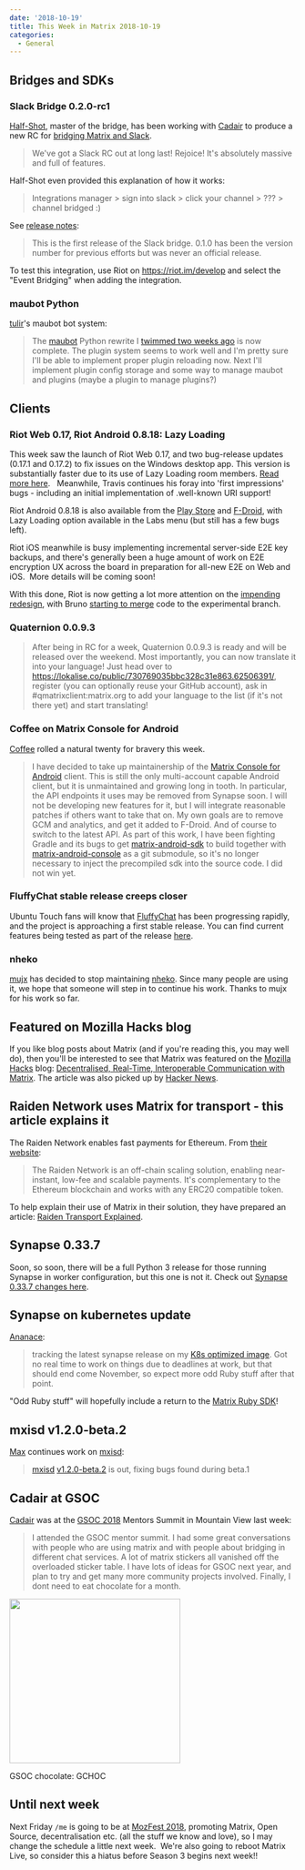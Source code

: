 ```yaml
---
date: '2018-10-19'
title: This Week in Matrix 2018-10-19
categories:
  - General
---
```


<h2 id="bridgesandsdks">Bridges and SDKs</h2>
<h3 id="slackbridge020rc1">Slack Bridge 0.2.0-rc1</h3>
<a href="https://matrix.to/#/@Half-Shot:half-shot.uk">Half-Shot</a>, master of the bridge, has been working with <a href="https://matrix.to/#/@cadair:cadair.com">Cadair</a> to produce a new RC for <a href="https://github.com/matrix-org/matrix-appservice-slack">bridging Matrix and Slack</a>.
<blockquote>We've got a Slack RC out at long last! Rejoice! It's absolutely massive and full of features.</blockquote>
Half-Shot even provided this explanation of how it works:
<blockquote>Integrations manager &gt; sign into slack &gt; click your channel &gt; ??? &gt; channel bridged :)</blockquote>
See <a href="https://github.com/matrix-org/matrix-appservice-slack/releases/tag/0.2.0-rc1">release notes</a>:
<blockquote>This is the first release of the Slack bridge. 0.1.0 has been the version number for previous efforts but was never an official release.</blockquote>
To test this integration, use Riot on <a href="https://riot.im/develop">https://riot.im/develop</a> and select the "Event Bridging" when adding the integration.
<h3 id="maubotpython">maubot Python</h3>
<a href="https://matrix.to/#/@tulir:maunium.net">tulir</a>'s maubot bot system:
<blockquote>The <a href="https://github.com/maubot/maubot">maubot</a> Python rewrite I <a href="https://matrix.org/blog/2018/10/05/this-week-in-matrix-2018-10-05/#sdks">twimmed two weeks ago</a> is now complete. The plugin system seems to work well and I'm pretty sure I'll be able to implement proper plugin reloading now.
Next I'll implement plugin config storage and some way to manage maubot and plugins (maybe a plugin to manage plugins?)</blockquote>
<h2 id="clients">Clients</h2>
<h3 id="riotweb017riotandroid0818lazyloading">Riot Web 0.17, Riot Android 0.8.18: Lazy Loading</h3>
This week saw the launch of Riot Web 0.17, and two bug-release updates (0.17.1 and 0.17.2) to fix issues on the Windows desktop app. This version is substantially faster due to its use of Lazy Loading room members. <a href="https://medium.com/@RiotChat/riot-im-web-0-17-and-ios-0-7-6-smaller-footprint-faster-launch-5ddd18a65abb">Read more here</a>.   Meanwhile, Travis continues his foray into 'first impressions' bugs - including an initial implementation of .well-known URI support!

Riot Android 0.8.18 is also available from the <a href="https://play.google.com/store/apps/details?id=im.vector.app">Play Store</a> and <a href="https://f-droid.org/en/packages/im.vector.alpha/">F-Droid</a>, with Lazy Loading option available in the Labs menu (but still has a few bugs left).

Riot iOS meanwhile is busy implementing incremental server-side E2E key backups, and there's generally been a huge amount of work on E2E encryption UX across the board in preparation for all-new E2E on Web and iOS.  More details will be coming soon!

With this done, Riot is now getting a lot more attention on the <a href="https://medium.com/@RiotChat/a-sneak-peek-at-a-whole-new-riot-im-1114df653782">impending redesign</a>, with Bruno <a href="https://github.com/matrix-org/matrix-react-sdk/pulls?utf8=%E2%9C%93&amp;q=is%3Apr+redesign+author%3Abwindels">starting to merge</a> code to the experimental branch.
<h3 id="quaternion0093">Quaternion 0.0.9.3</h3>
<blockquote>After being in RC for a week, Quaternion 0.0.9.3 is ready and will be released over the weekend. Most importantly, you can now translate it into your language! Just head over to <a href="https://lokalise.co/public/730769035bbc328c31e863.62506391/">https://lokalise.co/public/730769035bbc328c31e863.62506391/</a>, register (you can optionally reuse your GitHub account), ask in #qmatrixclient:matrix.org to add your language to the list (if it's not there yet) and start translating!</blockquote>
<h3 id="coffeeonmatrixconsoleforandroid">Coffee on Matrix Console for Android</h3>
<a href="https://github.com/Matrixcoffee">Coffee</a> rolled a natural twenty for bravery this week.
<blockquote>I have decided to take up maintainership of the <a href="https://github.com/matrix-org/matrix-android-console">Matrix Console for Android</a> client. This is still the only multi-account capable Android client, but it is unmaintained and growing long in tooth. In particular, the API endpoints it uses may be removed from Synapse soon.
I will not be developing new features for it, but I will integrate reasonable patches if others want to take that on.
My own goals are to remove GCM and analytics, and get it added to F-Droid. And of course to switch to the latest API.
As part of this work, I have been fighting Gradle and its bugs to get <a href="https://github.com/matrix-org/matrix-android-sdk">matrix-android-sdk</a> to build together with <a href="https://github.com/matrix-org/matrix-android-console">matrix-android-console</a> as a git submodule, so it's no longer necessary to inject the precompiled sdk into the source code. I did not win yet.</blockquote>
<h3 id="fluffychatstablereleasecreepscloser">FluffyChat stable release creeps closer</h3>
Ubuntu Touch fans will know that <a href="https://github.com/ChristianPauly/fluffychat">FluffyChat</a> has been progressing rapidly, and the project is approaching a first stable release. You can find current features being tested as part of the release <a href="https://github.com/ChristianPauly/fluffychat/blob/master/CHANGELOG.md">here</a>.
<h3 id="nheko">nheko</h3>
<a href="https://matrix.to/#/@mujx:matrix.org">mujx</a> has decided to stop maintaining <a href="https://github.com/mujx/nheko">nheko</a>. Since many people are using it, we hope that someone will step in to continue his work. Thanks to mujx for his work so far.
<h2 id="featuredonmozillahacksblog">Featured on Mozilla Hacks blog</h2>
If you like blog posts about Matrix (and if you're reading this, you may well do), then you'll be interested to see that Matrix was featured on the <a href="https://hacks.mozilla.org/">Mozilla Hacks</a> blog: <a href="https://hacks.mozilla.org/2018/10/dweb-decentralised-real-time-interoperable-communication-with-matrix/">Decentralised, Real-Time, Interoperable Communication with Matrix</a>. The article was also picked up by <a href="https://news.ycombinator.com/item?id=18240253">Hacker News</a>.
<h2 id="raidennetworkusesmatrixfortransportthisarticleexplainsit">Raiden Network uses Matrix for transport - this article explains it</h2>
The Raiden Network enables fast payments for Ethereum. From <a href="https://raiden.network/">their website</a>:
<blockquote>The Raiden Network is an off-chain scaling solution, enabling near-instant, low-fee and scalable payments. It's complementary to the Ethereum blockchain and works with any ERC20 compatible token.</blockquote>
To help explain their use of Matrix in their solution, they have prepared an article: <a href="https://medium.com/raiden-network/raiden-transport-explained-939d7741b6f4">Raiden Transport Explained</a>.
<h2 id="synapse0337">Synapse 0.33.7</h2>
Soon, so soon, there will be a full Python 3 release for those running Synapse in worker configuration, but this one is not it. Check out <a href="https://matrix.org/blog/2018/10/18/synapse-0-33-7-released/">Synapse 0.33.7 changes here</a>.
<h2 id="synapseonkubernetesupdate">Synapse on kubernetes update</h2>
<a href="https://github.com/ananace/">Ananace</a>:
<blockquote>tracking the latest synapse release on my <a href="https://github.com/ananace/matrix-synapse">K8s optimized image</a>. Got no real time to work on things due to deadlines at work, but that should end come November, so expect more odd Ruby stuff after that point.</blockquote>
"Odd Ruby stuff" will hopefully include a return to the <a href="https://github.com/ananace/ruby-matrix-sdk">Matrix Ruby SDK</a>!
<h2 id="mxisdv120beta2">mxisd v1.2.0-beta.2</h2>
<a href="https://matrix.to/#/@max:kamax.io">Max</a> continues work on <a href="https://github.com/kamax-io/mxisd">mxisd</a>:
<blockquote><a href="https://github.com/kamax-matrix/mxisd">mxisd</a> <a href="https://github.com/kamax-matrix/mxisd/releases/tag/v1.2.0-beta.2">v1.2.0-beta.2</a> is out, fixing bugs found during beta.1</blockquote>
<h2 id="cadairatgsoc">Cadair at GSOC</h2>
<a href="https://matrix.to/#/@cadair:cadair.com">Cadair</a> was at the <a href="https://summerofcode.withgoogle.com/projects/?sp-search=matrix">GSOC 2018</a> Mentors Summit in Mountain View last week:
<blockquote>I attended the GSOC mentor summit. I had some great conversations with people who are using matrix and with people about bridging in different chat services. A lot of matrix stickers all vanished off the overloaded sticker table. I have lots of ideas for GSOC next year, and plan to try and get many more community projects involved. Finally, I dont need to eat chocolate for a month.</blockquote>
<a style="font-weight: bold;" href="https://matrix.org/blog/wp-content/uploads/2018/10/gsoc-chocolate.jpg"><img class="alignnone wp-image-3650 size-medium" src="https://matrix.org/blog/wp-content/uploads/2018/10/gsoc-chocolate-300x289.jpg" alt="" width="300" height="289" /></a>

GSOC chocolate: GCHOC
<h2 id="untilnextweek">Until next week</h2>
Next Friday <code>/me</code> is going to be at <a href="https://mozillafestival.org/">MozFest 2018</a>, promoting Matrix, Open Source, decentralisation etc. (all the stuff we know and love), so I may change the schedule a little next week.  We're also going to reboot Matrix Live, so consider this a hiatus before Season 3 begins next week!!
